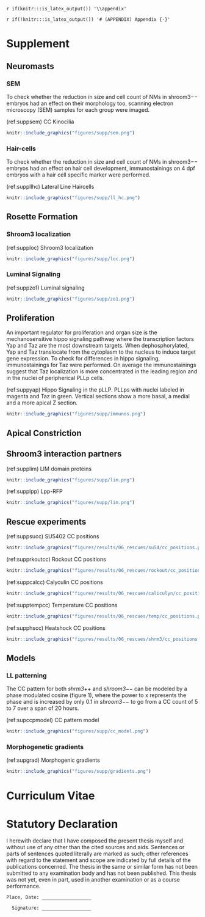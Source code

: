 `r if(knitr:::is_latex_output()) '\\appendix'`

`r if(!knitr:::is_latex_output()) '# (APPENDIX) Appendix {-}'` 

<!--
If you feel it necessary to include an appendix, it goes here.
-->

# Supplement

## Neuromasts

### SEM

To check whether the reduction in size and cell count of NMs in shroom3$--$ embryos had an effect on their morphology too, scanning electron microscopy (SEM) samples for each group were imaged.

(ref:suppsem) CC Kinocilia

```r
knitr::include_graphics("figures/supp/sem.png")
```

### Hair-cells

To check whether the reduction in size and cell count of NMs in shroom3$--$ embryos had an effect on hair cell development, immunostainings on 4 dpf embryos with a hair cell specific marker were performed.

(ref:suppllhc) Lateral Line Haircells

```r
knitr::include_graphics("figures/supp/ll_hc.png")
```

## Rosette Formation

### Shroom3 localization

(ref:supploc) Shroom3 localization

```r
knitr::include_graphics("figures/supp/loc.png")
```

### Luminal Signaling

(ref:suppzo1) Luminal signaling

```r
knitr::include_graphics("figures/supp/zo1.png")
```

## Proliferation

An important regulator for proliferation and organ size is the mechanosensitive hippo signaling pathway where the transcription factors Yap and Taz are the most downstream targets. When dephosphorylated, Yap and Taz translocate from the cytoplasm to the nucleus to induce target gene expression. 
To check for differences in hippo signaling, immunostainings for Taz were performed. On average the immunostainings suggest that Taz localization is more concentrated in the leading region and in the nuclei of peripherical PLLp cells.

(ref:suppyap) Hippo Signaling in the pLLP. PLLps with nuclei labeled in magenta and Taz in green. Vertical sections show a more basal, a medial and a more apical Z section.

```r
knitr::include_graphics("figures/supp/immunos.png")
```

## Apical Constriction

## Shroom3 interaction partners

(ref:supplim) LIM domain proteins

```r
knitr::include_graphics("figures/supp/lim.png")
```

(ref:supplpp) Lpp-RFP

```r
knitr::include_graphics("figures/supp/lim.png")
```

## Rescue experiments

(ref:suppsucc) SU5402 CC positions

```r
knitr::include_graphics("figures/results/06_rescues/su54/cc_positions.png")
```

(ref:supprkoutcc) Rockout CC positions

```r
knitr::include_graphics("figures/results/06_rescues/rockout/cc_positions.png")
```

(ref:suppcalcc) Calyculin CC positions

```r
knitr::include_graphics("figures/results/06_rescues/caliculyn/cc_positions.png")
```

(ref:supptempcc) Temperature CC positions

```r
knitr::include_graphics("figures/results/06_rescues/temp/cc_positions.png")
```

(ref:supphscc) Heatshock CC positions

```r
knitr::include_graphics("figures/results/06_rescues/shrm3/cc_positions.png")
```

## Models

### LL patterning

The CC pattern for both _shrm3_++ and _shroom3_$--$ can be modeled by a phase modulated cosine (figure 1), where the power to x represents the phase and is increased by only 0.1 in _shroom3_$--$ to go from a CC count of 5 to 7 over a span of 20 hours.

(ref:supccpmodel) CC pattern model

```r
knitr::include_graphics("figures/supp/cc_model.png")
```

### Morphogenetic gradients

(ref:supgrad) Morphogenic gradients

```r
knitr::include_graphics("figures/supp/gradients.png")
```
\newpage
# Curriculum Vitae



# **Statutory Declaration** {.unnumbered}

I herewith declare that I have composed the present thesis myself and without use of any other than the
cited sources and aids. Sentences or parts of sentences quoted literally are marked as such; other references
with regard to the statement and scope are indicated by full details of the publications concerned. The thesis
in the same or similar form has not been submitted to any examination body and has not been published.
This thesis was not yet, even in part, used in another examination or as a course performance.

    Place, Date: __________________

      Signature: __________________
